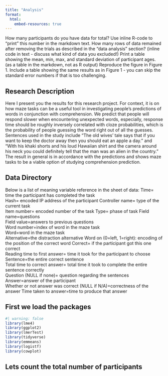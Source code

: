 ```yaml
---
title: "Analysis"
format: 
  html:
    embed-resources: true
---
```

How many participants do you have data for total? Use inline R-code to "print" this number in the markdown text.
How many rows of data remained after removing the trials as described in the "data analysis" section? (inline code in text - discuss what kind of data you excluded!)
Print a table showing the mean, min, max, and standard deviation of participant ages. (as a table in the markdown, not as R output)
Reproduce the figure in Figure 1.
Include a table showing the same results as in Figure 1 - you can skip the standard error numbers if that is too challenging. 
 
## Research Description
Here I present you the results for this research project. For context, it is on how maze tasks can be a useful tool in investigating people's predictions of words in conjunction with comprehension.
We predict that people will respond slower when encountering unexpected words, especially, response time should be roughly inversely correlated with cloze probabilities, which is the probability of people guessing the word right out of all the guesses.
Sentences used in the study include "The old wives' tale says that if you want to keep the doctor away then you should eat an apple a day." and "With his khaki shorts and his loud Hawaiian shirt and the camera around his neck you could definitely tell that the man was an alien in the country."
The result in general is in accordance with the predictions and shows maze tasks to be a viable option of studying comprehension prediction.

## Data Directory
Below is a list of meaning variable reference in the sheet of data:
Time= time the participant has completed the task	
Hash= encoded IP address of the participant
Controller name= type of the current task	
Item number= encoded number of the task	
Type= phase of task	
Field name=questions	
Field value=answers to previous questions	
Word number=index of word in the maze task	
Word=word in the maze task	
Alternative=the distraction alternative	
Word on (0=left, 1=right): encoding of the position of the correct word	
Correct= if the participant got this one correct	
Reading time to first answer= time it took for the participant to choose	
Sentence=the entire correct sentence	
Total time to correct answer= total time it took to complete the entire sentence correctly	
Question (NULL if none)= question regarding the sentences	
Answer=answer of the participant	
Whether or not answer was correct (NULL if N/A)=correctness of the answer
Time taken to answer=time to produce that answer

## First we load the packages
```r
#| warning: false
library(lme4)
library(ggplot2)
library(lmerTest)
library(tidyverse)
library(emmeans)
library(logistf)
library(cowplot)
```

## Lets count the total number of participants
